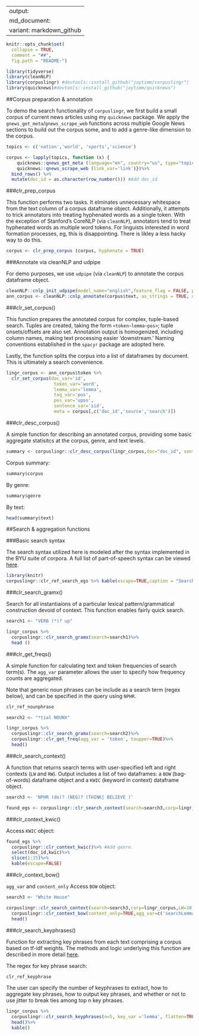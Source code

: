
---
output:
  md_document:
    variant: markdown_github
---

```r
knitr::opts_chunk$set(
  collapse = TRUE,
  comment = "##",
  fig.path = "README-")
```




```r
library(tidyverse)
library(cleanNLP)
library(corpuslingr) #devtools::install_github("jaytimm/corpuslingr")
library(quicknews)#devtools::install_github("jaytimm/quicknews")
```


##Corpus preparation & annotation

To demo the search functionality of `corpuslingr`, we first build a small corpus of current news articles using my `quicknews` package.   We apply the `gnews_get_meta`/`gnews_scrape_web` functions across multiple Google News sections to build out the corpus some, and to add a genre-like dimension to the corpus.

```r
topics <- c('nation','world', 'sports','science')

corpus <- lapply(topics, function (x) {
    quicknews::qnews_get_meta (language="en", country="us", type="topic", search=x)%>%
    quicknews::qnews_scrape_web (link_var='link')})%>%
  bind_rows() %>%
  mutate(doc_id = as.character(row_number())) #Add doc_id
```



###clr_prep_corpus

This function performs two tasks.  It elminates unnecessary whitespace from the text column of a corpus dataframe object.  Additionally, it attempts to trick annotators into treating hyphenated words as a single token.  With the exception of Stanford's CoreNLP (via `cleanNLP`), annotators tend to treat hyphenated words as multiple word tokens.  For linguists interested in word formation processes, eg, this is disappointing. There is likley a less hacky way to do this.

```r
corpus <- clr_prep_corpus (corpus, hyphenate = TRUE)
```


###Annotate via cleanNLP and udpipe

For demo purposes, we use `udpipe` (via `cleanNLP`) to annotate the corpus dataframe object. 

```r
cleanNLP::cnlp_init_udpipe(model_name="english",feature_flag = FALSE, parser = "none") 
ann_corpus <- cleanNLP::cnlp_annotate(corpus$text, as_strings = TRUE, doc_ids = corpus$doc_id) 
```


###clr_set_corpus()

This function prepares the annotated corpus for complex, tuple-based search.  Tuples are created, taking the form `<token~lemma~pos>`; tuple onsets/offsets are also set. Annotation output is homogenized, including column names, making text processing easier 'downstream.' Naming conventions established in the `spacyr` package are adopted here.    

Lastly, the function splits the corpus into a list of dataframes by document.  This is ultimately a search convenience.

```r
lingr_corpus <- ann_corpus$token %>%
  clr_set_corpus(doc_var='id', 
                  token_var='word', 
                  lemma_var='lemma', 
                  tag_var='pos', 
                  pos_var='upos',
                  sentence_var='sid',
                  meta = corpus[,c('doc_id','source','search')])
```


###clr_desc_corpus() 

A simple function for describing an annotated corpus, providing some basic aggregate statisitcs at the corpus, genre, and text levels.

```r
summary <- corpuslingr::clr_desc_corpus(lingr_corpus,doc="doc_id", sent="sentence_id", tok="token",upos='pos', genre="search")
```


Corpus summary:
```r
summary$corpus
```

By genre:
```r
summary$genre
```

By text:
```r
head(summary$text)
```



##Search & aggregation functions

###Basic search syntax

The search syntax utilized here is modeled after the syntax implemented in the BYU suite of corpora. A full list of part-of-speech syntax can be viewed [here](https://github.com/jaytimm/corpuslingr/blob/master/data-raw/clr_ref_pos_syntax.csv).  

```r
library(knitr)
corpuslingr::clr_ref_search_egs %>% kable(escape=TRUE,caption = "Search syntax examples")
```


###clr_search_gramx()

Search for all instantiaions of a particular lexical pattern/grammatical construction devoid of context.  This function enables fairly quick search.
```r
search1 <- "VERB (*)? up"

lingr_corpus %>%
  corpuslingr::clr_search_gramx(search=search1)%>%
  head ()
```


###clr_get_freqs()

A simple function for calculating text and token frequencies of search term(s).  The `agg_var` parameter allows the user to specify how frequency counts are aggregated.

Note that generic noun phrases can be include as a search term (regex below), and can be specified in the query using `NPHR`.
```r
clr_ref_nounphrase
```


```r
search2 <- "*tial NOUNX"

lingr_corpus %>%
  corpuslingr::clr_search_gramx(search=search2)%>%
  corpuslingr::clr_get_freq(agg_var = 'token', toupper=TRUE)%>%
  head()
```


###clr_search_context()

A function that returns search terms with user-specified left and right contexts (`LW` and `RW`).  Output includes a list of two dataframes: a `BOW` (bag-of-words) dataframe object and a `KWIC` (keyword in context) dataframe object.  

```r
search3 <- 'NPHR (do)? (NEG)? (THINK| BELIEVE )'

found_egs <- corpuslingr::clr_search_context(search=search3,corp=lingr_corpus,LW=5, RW = 5)
```


###clr_context_kwic()

Access `KWIC` object:
```r
found_egs %>%
  corpuslingr::clr_context_kwic()%>% #Add genre.
  select(doc_id,kwic)%>%
  slice(1:15)%>%
  kable(escape=FALSE)
```


###clr_context_bow()


`agg_var` and `content_only`
Access `BOW` object:

```r
search3 <- "White House"

corpuslingr::clr_search_context(search=search3,corp=lingr_corpus,LW=10, RW = 10)%>%
  corpuslingr::clr_context_bow(content_only=TRUE,agg_var=c('searchLemma','lemma'))%>%
  head()
```


###clr_search_keyphrases()

Function for extracting key phrases from each text comprising a corpus based on tf-idf weights.  The methods and logic underlying this function are described in more detail [here](https://www.jtimm.net/blog/keyphrase-extraction-from-a-corpus-of-texts/).

The regex for key phrase search:
```r
clr_ref_keyphrase
```


The user can specify the number of keyphrases to extract, how to aggregate key phrases, how to output key phrases, and whether or not to use jitter to break ties among top n key phrases.   

```r
lingr_corpus %>%
  corpuslingr::clr_search_keyphrases(n=5, key_var ='lemma', flatten=TRUE,jitter=TRUE)%>%
  head()%>%
  kable()
```


